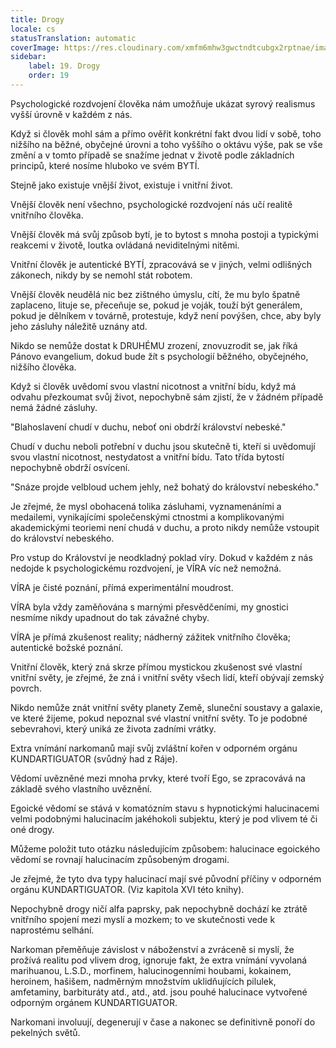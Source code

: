 ```yaml
---
title: Drogy
locale: cs
statusTranslation: automatic
coverImage: https://res.cloudinary.com/xmfm6mhw3gwctndtcubgx2rptnae/image/upload/v1741354419/small_cover_la_gran_rebelion_28716e29d2.webp
sidebar:
    label: 19. Drogy
    order: 19
---
```

Psychologické rozdvojení člověka nám umožňuje ukázat syrový realismus vyšší úrovně v každém z nás.

Když si člověk mohl sám a přímo ověřit konkrétní fakt dvou lidí v sobě, toho nižšího na běžné, obyčejné úrovni a toho vyššího o oktávu výše, pak se vše změní a v tomto případě se snažíme jednat v životě podle základních principů, které nosíme hluboko ve svém BYTÍ.

Stejně jako existuje vnější život, existuje i vnitřní život.

Vnější člověk není všechno, psychologické rozdvojení nás učí realitě vnitřního člověka.

Vnější člověk má svůj způsob bytí, je to bytost s mnoha postoji a typickými reakcemi v životě, loutka ovládaná neviditelnými nitěmi.

Vnitřní člověk je autentické BYTÍ, zpracovává se v jiných, velmi odlišných zákonech, nikdy by se nemohl stát robotem.

Vnější člověk neudělá nic bez zištného úmyslu, cítí, že mu bylo špatně zaplaceno, lituje se, přeceňuje se, pokud je voják, touží být generálem, pokud je dělníkem v továrně, protestuje, když není povýšen, chce, aby byly jeho zásluhy náležitě uznány atd.

Nikdo se nemůže dostat k DRUHÉMU zrození, znovuzrodit se, jak říká Pánovo evangelium, dokud bude žít s psychologií běžného, obyčejného, nižšího člověka.

Když si člověk uvědomí svou vlastní nicotnost a vnitřní bídu, když má odvahu přezkoumat svůj život, nepochybně sám zjistí, že v žádném případě nemá žádné zásluhy.

"Blahoslavení chudí v duchu, neboť oni obdrží království nebeské."

Chudí v duchu neboli potřební v duchu jsou skutečně ti, kteří si uvědomují svou vlastní nicotnost, nestydatost a vnitřní bídu. Tato třída bytostí nepochybně obdrží osvícení.

"Snáze projde velbloud uchem jehly, než bohatý do království nebeského."

Je zřejmé, že mysl obohacená tolika zásluhami, vyznamenáními a medailemi, vynikajícími společenskými ctnostmi a komplikovanými akademickými teoriemi není chudá v duchu, a proto nikdy nemůže vstoupit do království nebeského.

Pro vstup do Království je neodkladný poklad víry. Dokud v každém z nás nedojde k psychologickému rozdvojení, je VÍRA víc než nemožná.

VÍRA je čisté poznání, přímá experimentální moudrost.

VÍRA byla vždy zaměňována s marnými přesvědčeními, my gnostici nesmíme nikdy upadnout do tak závažné chyby.

VÍRA je přímá zkušenost reality; nádherný zážitek vnitřního člověka; autentické božské poznání.

Vnitřní člověk, který zná skrze přímou mystickou zkušenost své vlastní vnitřní světy, je zřejmé, že zná i vnitřní světy všech lidí, kteří obývají zemský povrch.

Nikdo nemůže znát vnitřní světy planety Země, sluneční soustavy a galaxie, ve které žijeme, pokud nepoznal své vlastní vnitřní světy. To je podobné sebevrahovi, který uniká ze života zadními vrátky.

Extra vnímání narkomanů mají svůj zvláštní kořen v odporném orgánu KUNDARTIGUATOR (svůdný had z Ráje).

Vědomí uvězněné mezi mnoha prvky, které tvoří Ego, se zpracovává na základě svého vlastního uvěznění.

Egoické vědomí se stává v komatózním stavu s hypnotickými halucinacemi velmi podobnými halucinacím jakéhokoli subjektu, který je pod vlivem té či oné drogy.

Můžeme položit tuto otázku následujícím způsobem: halucinace egoického vědomí se rovnají halucinacím způsobeným drogami.

Je zřejmé, že tyto dva typy halucinací mají své původní příčiny v odporném orgánu KUNDARTIGUATOR. (Viz kapitola XVI této knihy).

Nepochybně drogy ničí alfa paprsky, pak nepochybně dochází ke ztrátě vnitřního spojení mezi myslí a mozkem; to ve skutečnosti vede k naprostému selhání.

Narkoman přeměňuje závislost v náboženství a zvráceně si myslí, že prožívá realitu pod vlivem drog, ignoruje fakt, že extra vnímání vyvolaná marihuanou, L.S.D., morfinem, halucinogenními houbami, kokainem, heroinem, hašišem, nadměrným množstvím uklidňujících pilulek, amfetaminy, barbituráty atd., atd., atd. jsou pouhé halucinace vytvořené odporným orgánem KUNDARTIGUATOR.

Narkomani involuují, degenerují v čase a nakonec se definitivně ponoří do pekelných světů.

